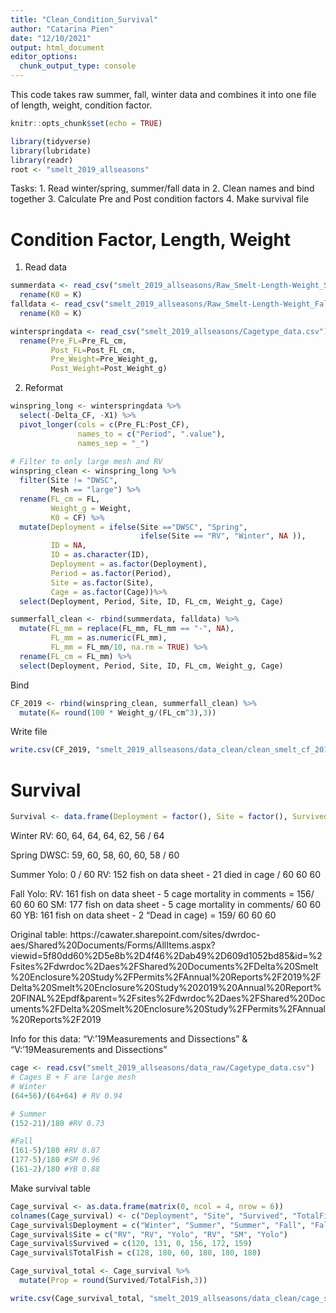 ```yaml
---
title: "Clean_Condition_Survival"
author: "Catarina Pien"
date: "12/10/2021"
output: html_document
editor_options: 
  chunk_output_type: console
---
```

This code takes raw summer, fall, winter data and combines it into one file of length, weight, condition factor. 
```r
knitr::opts_chunk$set(echo = TRUE)
```

```r
library(tidyverse)
library(lubridate)
library(readr)
root <- "smelt_2019_allseasons"
```

Tasks:
1. Read winter/spring, summer/fall data in
2. Clean names and bind together
3. Calculate Pre and Post condition factors
4. Make survival file 

# Condition Factor, Length, Weight
1. Read data
```r
summerdata <- read_csv("smelt_2019_allseasons/Raw_Smelt-Length-Weight_Summer2019.csv", col_types = cols(Deployment = "f", Period = "f", Site = "f", ID = "c", FL_mm = "c", Weight_g= "d", Cage = "f", K =  "d", Comments =  "c")) %>%
  rename(K0 = K) 
falldata <- read_csv("smelt_2019_allseasons/Raw_Smelt-Length-Weight_Fall2019.csv", col_types = cols(Deployment = "f", Period = "f", Site = "f", ID = "c", FL_mm = "c", Weight_g= "d", Cage = "f", K =  "d", Comments =  "c")) %>%
  rename(K0 = K)

winterspringdata <- read_csv("smelt_2019_allseasons/Cagetype_data.csv") %>%
  rename(Pre_FL=Pre_FL_cm,
         Post_FL=Post_FL_cm,
         Pre_Weight=Pre_Weight_g,
         Post_Weight=Post_Weight_g)
```

2. Reformat
```r
winspring_long <- winterspringdata %>% 
  select(-Delta_CF, -X1) %>%
  pivot_longer(cols = c(Pre_FL:Post_CF),
               names_to = c("Period", ".value"),
               names_sep = "_") 
  
# Filter to only large mesh and RV
winspring_clean <- winspring_long %>%
  filter(Site != "DWSC",
         Mesh == "large") %>%
  rename(FL_cm = FL,
         Weight_g = Weight,
         K0 = CF) %>%
  mutate(Deployment = ifelse(Site =="DWSC", "Spring",
                             ifelse(Site == "RV", "Winter", NA )),
         ID = NA,
         ID = as.character(ID),
         Deployment = as.factor(Deployment),
         Period = as.factor(Period),
         Site = as.factor(Site),
         Cage = as.factor(Cage))%>%
  select(Deployment, Period, Site, ID, FL_cm, Weight_g, Cage)

summerfall_clean <- rbind(summerdata, falldata) %>%
  mutate(FL_mm = replace(FL_mm, FL_mm == "-", NA),
         FL_mm = as.numeric(FL_mm),
         FL_mm = FL_mm/10, na.rm = TRUE) %>%
  rename(FL_cm = FL_mm) %>%
  select(Deployment, Period, Site, ID, FL_cm, Weight_g, Cage)

```

Bind 
```r
CF_2019 <- rbind(winspring_clean, summerfall_clean) %>%
  mutate(K= round(100 * Weight_g/(FL_cm^3),3)) 
```

Write file
```r
write.csv(CF_2019, "smelt_2019_allseasons/data_clean/clean_smelt_cf_2019.csv", row.names = FALSE)
```


# Survival
```r
Survival <- data.frame(Deployment = factor(), Site = factor(), Survived = numeric(), Total = numeric())

```

Winter
RV: 60, 64, 64, 64, 62, 56 / 64

Spring
DWSC: 59, 60, 58, 60, 60, 58 / 60

Summer
Yolo: 0 / 60
RV: 152 fish on data sheet - 21 died in cage / 60 60 60

Fall
Yolo: 
RV: 161 fish on data sheet - 5 cage mortality in comments = 156/ 60 60 60
SM: 177 fish on data sheet - 5 cage mortality in comments/ 60 60 60
YB: 161 fish on data sheet - 2 "Dead in cage) = 159/ 60 60 60

Original table: https://cawater.sharepoint.com/sites/dwrdoc-aes/Shared%20Documents/Forms/AllItems.aspx?viewid=5f80dd60%2D5e8b%2D4f46%2Dab49%2D609d1052bd85&id=%2Fsites%2Fdwrdoc%2Daes%2FShared%20Documents%2FDelta%20Smelt%20Enclosure%20Study%2FPermits%2FAnnual%20Reports%2F2019%2FDelta%20Smelt%20Enclosure%20Study%202019%20Annual%20Report%20FINAL%2Epdf&parent=%2Fsites%2Fdwrdoc%2Daes%2FShared%20Documents%2FDelta%20Smelt%20Enclosure%20Study%2FPermits%2FAnnual%20Reports%2F2019

Info for this data: "V:\Data\Summer'19\August Measurements and Dissections" & "V:\Data\Summer'19\October Measurements and Dissections"
```r
cage <- read.csv("smelt_2019_allseasons/data_raw/Cagetype_data.csv")
# Cages B + F are large mesh
# Winter
(64+56)/(64+64) # RV 0.94

# Summer
(152-21)/180 #RV 0.73

#Fall
(161-5)/180 #RV 0.87
(177-5)/180 #SM 0.96
(161-2)/180 #YB 0.88
```

Make survival table
```r
Cage_survival <- as.data.frame(matrix(0, ncol = 4, nrow = 6))
colnames(Cage_survival) <- c("Deployment", "Site", "Survived", "TotalFish")
Cage_survival$Deployment = c("Winter", "Summer", "Summer", "Fall", "Fall", "Fall")
Cage_survival$Site = c("RV", "RV", "Yolo", "RV", "SM", "Yolo")
Cage_survival$Survived = c(120, 131, 0, 156, 172, 159)
Cage_survival$TotalFish = c(128, 180, 60, 180, 180, 180)

Cage_survival_total <- Cage_survival %>%
  mutate(Prop = round(Survived/TotalFish,3))

```

```r
write.csv(Cage_survival_total, "smelt_2019_allseasons/data_clean/cage_survival_table.csv", row.names = FALSE)
```

